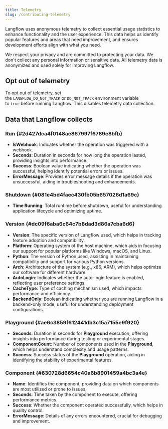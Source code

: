 ```yaml
---
title: Telemetry
slug: /contributing-telemetry
---
```


Langflow uses anonymous telemetry to collect essential usage statistics to enhance functionality and the user experience. This data helps us identify popular features and areas that need improvement, and ensures development efforts align with what you need.

We respect your privacy and are committed to protecting your data. We don't collect any personal information or sensitive data. All telemetry data is anonymized and used solely for improving Langflow.

## Opt out of telemetry

To opt out of telemetry, set the `LANGFLOW_DO_NOT_TRACK` or `DO_NOT_TRACK` environment variable to `true` before running Langflow. This disables telemetry data collection.

## Data that Langflow collects

### Run {#2d427dca4f0148ae867997f6789e8bfb}

- **IsWebhook**: Indicates whether the operation was triggered with a webhook.
- **Seconds**: Duration in seconds for how long the operation lasted, providing insights into performance.
- **Success**: Boolean value indicating whether the operation was successful, helping identify potential errors or issues.
- **ErrorMessage**: Provides error message details if the operation was unsuccessful, aiding in troubleshooting and enhancements.

### Shutdown {#081e4bd4faec430fb05b657026d1a69c}

- **Time Running**: Total runtime before shutdown, useful for understanding application lifecycle and optimizing uptime.

### Version {#dc09f6aba6c64c7b8dad3d86a7cba6d6}

- **Version**: The specific version of Langflow used, which helps in tracking feature adoption and compatibility.
- **Platform**: Operating system of the host machine, which aids in focusing our support for popular platforms like Windows, macOS, and Linux.
- **Python**: The version of Python used, assisting in maintaining compatibility and support for various Python versions.
- **Arch**: Architecture of the system (e.g., x86, ARM), which helps optimize our software for different hardware.
- **AutoLogin**: Indicates whether the auto-login feature is enabled, reflecting user preference settings.
- **CacheType**: Type of caching mechanism used, which impacts performance and efficiency.
- **BackendOnly**: Boolean indicating whether you are running Langflow in a backend-only mode, useful for understanding deployment configurations.

### Playground {#ae6c3859f612441db3c15a7155e9f920}

- **Seconds**: Duration in seconds for **Playground** execution, offering insights into performance during testing or experimental stages.
- **ComponentCount**: Number of components used in the **Playground**, which helps understand complexity and usage patterns.
- **Success**: Success status of the **Playground** operation, aiding in identifying the stability of experimental features.

### Component {#630728d6654c40a6b8901459a4bc3a4e}

- **Name**: Identifies the component, providing data on which components are most utilized or prone to issues.
- **Seconds**: Time taken by the component to execute, offering performance metrics.
- **Success**: Whether the component operated successfully, which helps in quality control.
- **ErrorMessage**: Details of any errors encountered, crucial for debugging and improvement.


